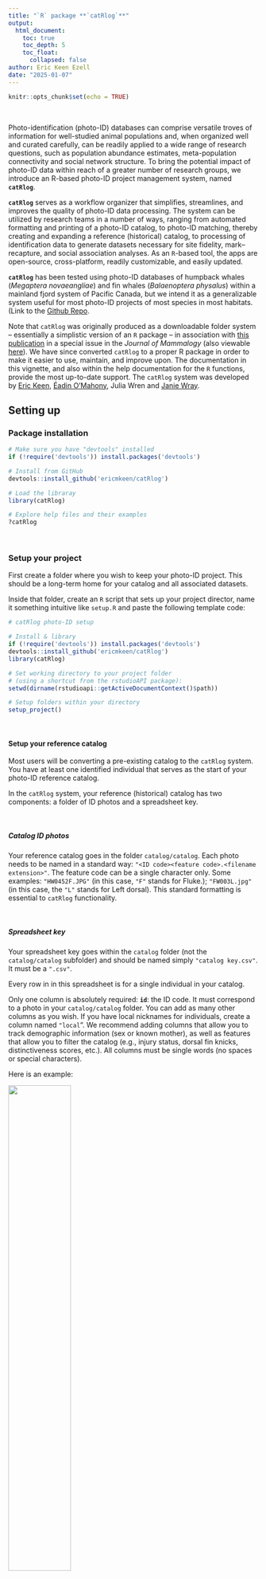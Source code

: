 ```yaml
---
title: "`R` package **`catRlog`**"
output:
  html_document:
    toc: true
    toc_depth: 5
    toc_float: 
      collapsed: false
author: Eric Keen Ezell
date: "2025-01-07"
---
```


```r
knitr::opts_chunk$set(echo = TRUE)
```

&nbsp;  

Photo-identification (photo-ID) databases can comprise versatile troves of information for well-studied animal populations and, when organized well and curated carefully, can be readily applied to a wide range of research questions, such as population abundance estimates, meta-population connectivity and social network structure. To bring the potential impact of photo-ID data within reach of a greater number of research groups, we introduce an R-based photo-ID project management system, named **`catRlog`**.  


**`catRlog`** serves as a workflow organizer that simplifies, streamlines, and improves the quality of photo-ID data processing. The system can be utilized by research teams in a number of ways, ranging from automated formatting and printing of a photo-ID catalog, to photo-ID matching, thereby creating and expanding a reference (historical) catalog, to processing of identification data to generate datasets necessary for site fidelity, mark–recapture, and social association analyses. As an `R`-based tool, the apps are open-source, cross-platform, readily customizable, and easily updated.  


**`catRlog`** has been tested using photo-ID databases of humpback whales (*Megaptera novaeangliae*) and fin whales (*Balaenoptera physalus*) within a mainland fjord system of Pacific Canada, but we intend it as a generalizable system useful for most photo-ID projects of most species in most habitats. (Link to the [Github Repo](https://github.com/ericmkeen/catRlog).  

Note that `catRlog` was originally produced as a downloadable folder system -- essentially a simplistic version of an `R` package -- in association with [this publication](https://link.springer.com/article/10.1007%2Fs42991-021-00158-7) in a special issue in the *Journal of Mammalogy* (also viewable [here](https://rdcu.be/csdPC)). We have since converted `catRlog` to a proper R package in order to make it easier to use, maintain, and improve upon. The documentation in this vignette, and also within the help documentation for the `R` functions, provide the most up-to-date support. The `catRlog` system was developed by [Eric Keen](https://new.sewanee.edu/our-faculty-staff/eric-ezell/), [Éadin O'Mahony](https://eadinomahony.wordpress.com/), Julia Wren and [Janie Wray](https://bcwhales.org/our-team/). 


## Setting up

### Package installation 

```r
# Make sure you have "devtools" installed
if (!require('devtools')) install.packages('devtools')

# Install from GitHub
devtools::install_github('ericmkeen/catRlog')

# Load the libraray
library(catRlog)

# Explore help files and their examples
?catRlog
```

&nbsp;  

### Setup your project

First create a folder where you wish to keep your photo-ID project. This should be a long-term home for your catalog and all associated datasets.  

Inside that folder, create an `R` script that sets up your project director, name it something intuitive like `setup.R` and paste the following template code:  

```r
# catRlog photo-ID setup

# Install & library
if (!require('devtools')) install.packages('devtools')
devtools::install_github('ericmkeen/catRlog')
library(catRlog)

# Set working directory to your project folder
# (using a shortcut from the rstudioAPI package):
setwd(dirname(rstudioapi::getActiveDocumentContext()$path))

# Setup folders within your directory
setup_project()

```

&nbsp;  

#### Setup your reference catalog

Most users will be converting a pre-existing catalog to the `catRlog` system. You have at least one identified individual that serves as the start of your photo-ID reference catalog. 

In the `catRlog` system, your reference (historical) catalog has two components: a folder of ID photos and a spreadsheet key. 

&nbsp;  

##### Catalog ID photos 

Your reference catalog goes in the folder `catalog/catalog`. Each photo needs to be named in a standard way: `"<ID code><feature code>.<filename extension>"`. The feature code can be a single character only. Some examples: `"HW0452F.JPG"` (in this case, `"F"` stands for Fluke.); `"FW003L.jpg"` (in this case, the `"L"` stands for Left dorsal). This standard formatting is essential to `catRlog` functionality.

&nbsp;  

##### Spreadsheet key

Your spreadsheet key goes within the `catalog` folder (not the `catalog/catalog` subfolder) and should be named simply `"catalog key.csv"`.  It must be a `".csv"`.  

Every row in in this spreadsheet is for a single individual in your catalog. 

Only one column is absolutely required: **`id`**: the ID code. It must correspond to a photo in your `catalog/catalog` folder.  You can add as many other columns as you wish. If you have local nicknames for individuals, create a column named `"local`". We recommend adding columns that allow you to track demographic information (sex or known mother), as well as features that allow you to filter the catalog (e.g., injury status, dorsal fin knicks, distinctiveness scores, etc.). All columns must be single words (no spaces or special characters).  

Here is an example:  

![](img/key_eg.png){width=50%} 

&nbsp;


**With these data in place, you should now be able** to open an interactive dashboard that allows you to peruse and filter your reference catalog:  

```r
catalog()
```


&nbsp;  
![](img/catalog_eg.png){width=90%}. 

&nbsp;  



##### Custom filtering options

The `catalog()` function accepts an input, `"filters"`, that allows you to add filter options to the Shiny app that is launched. You can provide up to three different column names from your `catalog key.csv` to use as filters. Supply them as a character vector, like this: 

```r
catalog(filters = c('injury', 'nick', 'hole'))
```

&nbsp;  

#### Bring in sightings

All records of photo-identifications should be provided as spreadsheets within the `events` folder. A convenient way to name these spreadsheets would be `"<year> <platform or photographer>.csv"`, but the spreadsheets can be named whatever you want.  

Note, however, that if there are photos associated with these events, the spreadsheet name must be exactly the same as the corresponding photo collection within the `photos` folder. For example, if I have an events spreadsheet named `"events/2016 Bangarang.csv"`, the photos associated with those events must be in a subfolder named `"photos/2016 Bangarang"`.  

In your events spreadsheet, each row represents a single identification of an individual from a single encounter. You are free to have multiple ID photos for an individual in any given encounter (e.g., a left dorsal photo and a right dorsal photo), but each photo you wish to match with must have its own row. 

The required columns are: 

- **`year`**: numeric in "YYYY" format.  

- **`month`**: numeric from 1-12.  

- **`day`**: numeric from 1-31.  

- **`group`**: a unique numeric identifier for each social group. Group identifiers only need to be unique for each day of effort.   


Semi-required columns are:  

- **`file`**: the image filename in the corresponding photos collection. Filetype extension is not required.  You need this column if you want to take advantage of matching and scoring features of the `catRlog` system, but it is not needed if you just wish to use the analytical functions in order to summarize your sighting histories. If the latter, the `id` column must be present.   

- **`id`**: the identification code for the individual. If the `file` is supplied, you can use the `catRlog` scoring and matching features to automatically fill in this `id` column. If `file` is not supplied, you will need to manually provide the `id` in order to use `catRlog`'s analytical features.  


Optional columns recognized by the `catRlog` system include...  

- **`lat`**: Latitude in decimal degrees, with southern hemisphere values negative.  

- **`lon`**: Longitude in decimal degrees, with western hemisphere values negative.  

...but you can have as many additional columns as you wish.  

Here's an example:  

![](img/events.png){width=90%}. 

&nbsp;  


#### Bring in photo collections 

If you want to match new photo collections to your reference catalog, add new individuals to your reference catalog, etc., you should add photo collections to your `catRlog` project. Each collection should go within its own subfolder in the `photos` folder. 

Backing up data is really important, as always. It may be best to consider this `catRlog` copy of your photos as the "working copy", with a backup saved on a separate hard drive or in the cloud. This would allow you to delete extraneous photos (e.g., scenic shots, non-ID shots, blurred shots, etc.) from the working copy within your `catRlog` folder. This saves space and reduces workloads downstream. This would also allow you to keep only the best ID photo of each feature for each individual in each encounter. This step is essential to reducing workload and avoiding confusion at the scoring and matching stages of the photo-ID project workflow. 

Once you have reduced your photo collection in these ways, this is a good time to rotate and crop ID photos so that the individual fills the frame and the aspect ratio is consistent for all photos in your system. For whales, for example, we use a 3:1 ratio. 

Remember: as noted above, your photo collections must be named the exact same as the corresponding events spreadsheet. Every photo collection needs an events spreadsheet. 

If you do not yet have a spreadsheet created, you can use the `catRlog` function `stage_events()` to jumpstart the creation of an events spreadsheet based on the files in a photo collection. See that function's documentation for details.  

&nbsp;  

With these events and photo collections in place, you are now ready to use the `catRlog` system to manage your photo-ID project. 

&nbsp;  

## Workflow

Managing a photo-ID project involves these basic steps:

- **Score photos** for distinctiveness and quality.  

- **Match photos to your reference catalog.** This is usually done by multiple analysts for redundancy and quality control. You must then reconcile match sessions across analysts and handle any discrepancies.  

- **Update the reference catalog** with any new individuals or better pictures of pre-existing individuals.   

- **Prepare a print-ready PDF of your reference catalog**

(Repeat the above steps until you are ready to do some analyses on your long-term dataset.)

- **Compile datasets to address specific analytical questions.**

&nbsp;  

#### Scoring photos

Use catRlog's scoring app to efficiently rate each photo in a collection according to standard metrics.  

```r
score_photos()
```

When you open the app, the first tab to appear ...

&nbsp;   

![](img/scoring_pg1.png){width=90%}. 

&nbsp;  


... asks that you enter analyst initials. Doing so unlocks a botton to select a ‘scoring session’ file where your work will be saved. You can ‘Start a new session’ by providing a ‘Session Description’ (tip: I usually use the name of the photo collection).

Select the photo collection you wish to score, then go to the ‘GO SCORE’ tab, where you will scrutinize each photo in the collected one at a time. 

&nbsp;   

![](img/scoring_pg2.png){width=90%}. 

&nbsp;  


Select quality scores for each field. Once all fields have been changed from NA, the option to click “Save & Next” will appear. This will save your scores to the scoring session's `.csv` file. Here is an example of what the scoring `.csv` output looks like: 

&nbsp;   

![](img/scoring_output.png){width=85%}. 

&nbsp;  


Note that, while it is logical to score photos at this stage in the workflow, it does not technically *need* to happen until you want to compile datasets to perform analyses (the final stage), at which point you are compiling datasets based upon quality scores and distinctiveness. So it is fine to carry out matching before or during the process of scoring images. In fact, scoring can even be done in the absence of reference catalog data in the `catalog` folder. 

&nbsp;  

#### Matching photos

When you run the `catRlog` function `match()`...  

```r
match()
```

a `Shiny` app will appear: 

&nbsp;   

![](img/matching_setup.png){width=90%}. 

&nbsp;  


The first tab asks that you enter analyst initials. Doing so unlocks the option to select a ‘matching session’ file where your work will be saved. You can ‘Start a new session’ by providing a ‘Session Description’ (tip: I usually just use the name of the photo collection I am working on).

Select the photo collection you wish to match, then go to the ‘GO MATCH’ tab. 

&nbsp;  

![](img/matching_match.png){width=90%}. 

&nbsp;  


The top image is from the photo collection. This is the photo-ID you are trying to find in the reference catalog. The bottom image is from the reference catalog. Information about this image is being pulled from `catalog/catalog key.csv`.

**Recommended workflow:**   
- For each photo to match, flip through the reference catalog to look for a match. You may filter the reference catalog according to features and marks (see the checkboxes halfway down the screen). These checkboxes correspond to columns in `catalog key.csv`.  

- If you know of an individual in the catalog that might be the match, you may search for it based on ID code and/or local name (you may need to scroll down to see this feature).  

- If the query is not easy to identify and several reference catalog IDs may qualify as a match, use the ‘Add to maybes’ button to track candidate matches. After going through the full catalog, you can then click the checkbox to ‘Filter to maybes’ (this will only appear after the button ‘Add to Maybes’ has been clicked once) and look more closely at the candidates you selected.  

- **Make a decision:** If you found a match and are 100% confident, click the **"100% Match"** button.  

- If you may have found a match but are not certain, click the **"Low-Confidence Match"** button. (*Note:* You may need to scroll down to see this option). If the photo is simply too poor to find a match with confidence, click the **"Photo too poor!"** button.  

- If the photo is of an individual that is definitely not in the reference catalog, click **"No match! New whale!"**.  

- Clicking any of these buttons will save your match decision and automatically take you to the next photo to be matched.  

- If you wish to review the match decisions you are saving, check out the ‘review’ tab.  

- Once you are done matching all the photos in this collection, simply close the app.


&nbsp;  

##### Reconciling match sessions

In most applications, multiple analysts will attempt matching a photo collection to the reference catalog. These redundant decisions must then be reconciled in order to arrive at a final decision for each photo-identification. This step will produce a single, finalized match record. Note that this step is necessary regardless of how many analysts have worked on a photo collection, even if only a single analyst was used.

Run this function ... 

```r
review_matches()
```

And a `Shiny` app will launch. On the Setup tab, select the match sessions that you want to reconcile. You can select several. Once you select these match sessions, the option to “Import Match Sessions” will appear. Click that button.  

After clicking, a new button will appear to "Parse matches" into sets of unanimous decisions and ‘discrepancies’ (i.e., inconsistent match decisions amongst analysts). Click it.

If there are NO discrepancies, a button will appear to ‘Consolidate & store reviewed matches’ (see screenshot to bottom-right). Click it.  

&nbsp;  

![](img/reconcile_without.png){width=90%}. 

&nbsp;  


This will produce a .csv file in catRlog/3 matches/reviewed matches with the filename “Reviewed Matches <YYYMMDD HHMMSS> .csv”. Once done, simply close the app.  

However, if there ARE discrepancies, you will be alerted as such:

&nbsp;  

![](img/reconcile_with.png){width=90%}. 

&nbsp;  


In this case, go to the “DISCREPANCY” tab:

&nbsp;   

![](img/reconcile_eg.png){width=90%}. 

&nbsp;  



This page is divided into four sections:  

- Top section displays the photo connected to the first disputed match.  

- Second section displays the potential matches within the reference catalog. (If the decision is that the photo is too poor to match or that this is a new individual, this space will be blank.). 

- Third section displays the match decisions in table format.  

- Bottom section is where you make your final decision about this match. If you decide that one of these matches is correct (‘Successful match’ option), you will be able to choose which reference catalog ID is the correct one.  

- Once you click an option other than “No decision”, the option will appear to ‘Save Final Decision’. 

- Do this for every discrepancy until there are no more outstanding. 

- You can then go back to the "Setup" tab and find that there is now an button option to ‘Consolidate & store reviewed matches’.

&nbsp;  

#### Update historical catalog

##### Register new IDs

Before the photos you have matched can be assigned a corresponding ID code, all of those ID codes must exist. However, the matching process is likely to uncover individuals who are not yet in the historical catalog. To register new IDs in the historical catalog, run the following:

```r
register_new_ids()
```

&nbsp;   

![](img/register_setup.png){width=90%}. 

&nbsp;  


Select the Reviewed Matches you want to look in for new individuals and click ‘Import Reviewed Matches’. If there are any new whales to register, go to the “REGISTRATION!” tab.  
&nbsp;   

![](img/register_register.png){width=90%}. 

&nbsp;  


The first new whale will be displayed. Above it is a small note indicating what the current final ID code is in your `"catalog key.csv"`.  

Select the feature displayed in this image, type in the new ID code you will assign this individual, and, if you wish, provide a local identifier / nickname in the ‘New Name’ input.  

Once you type in a new ID, the button to “Assign ID (and add to catalog, if needed).” (The parenthetical refers to the fact that you will likely have multiple photos of a single new arrival.) Click it.

When you do, this image will be copied to `catRlog/catalog` and renamed according to its new ID and the feature you selected. In addition, a new line for this new ID code will be written in `"catalog/catalog key.csv"`.  Note that, before changes are made, a backup version of the key will be save to the subfolder `catalog/old keys`.

This individual will then be added to the “New Arrivals” section at the bottom of the page. If you have subsequent images of this new whale, you will be able to use these images as a reference for typing in the correct ID code. 

Once you have registered all new whales, simply close the app.

Finally, open `"catalog key.csv"` and manually enter feature scores (0 or 1) to each category. This step is essential; the new whale will not show up in matching / digital flipbook apps until these details are added.  

&nbsp;  

##### Update IDs already in catalog

After processing a new photo collection, it is possible that you will have photos of individuals that (1) are higher quality than the ID photo in the historical catalog, (2)  contain more recent marks that are not depicted in the historical catalog, and/or (3) depict a feature that is not yet documented within the historical catalog.  

To replace photos or add photos of new features to the historical catalog, run this function: 

```r
update_catalog()
```

A `Shiny` app will launch:  

&nbsp;   

![](img/update_catalog.png){width=90%}. 

&nbsp;  


The top image will show an individual in the reference catalog. The bottom images will be all instances of this individual found among the photo collections currently present 
within the catRlog system.

Note: the reference catalog will be filtered only to those individuals that have been seen in the photo collections.

Step through the sightings of this individual. If there is a better photo of the feature depicted in the reference catalog, click on “Replace catalog image!”. This will replace the current image in `catalog/catalog` (which will be sent to `catalog/replaced`, in case you make a mistake) with the new photo. 

If there is a photo with a feature not yet documented in the historical catalog, click "Add new feature". This will copy the new photo to `catalog/catalog` with the filename “<ID>X.<filetype>”. Example: “fw0043X.JPG”. Navigate to this folder in Finder and manually replace “X” with the correct feature code of your choice.  

Once you have done this for all individuals in the reference catalog, close the app.

Note that, if you ever have to manually correct the reference catalog in any way (e.g., finding an accidental duplicate within the catalog), keep notes on any changes within your own text file. 

&nbsp;  

##### Update event spreadsheets

Once all matches have an ID code, including new arrivals, you can update event tables to include these match results. Run this function to launch a `Shiny` app:  

```r
update_events()
```

&nbsp;   

![](img/assign.png){width=90%}. 

&nbsp;  


- To assign match results to event spreadsheets, first select the Reviewed Matches you want to use. 
- Then select the event spreadsheet you want to update with the IDs in that match file.  
- Click “Assign matches to these event files”

This action will cause the following to occur:

- A backup version of the selected event file will be saved in `events/backups`.  

- In the original version of the event file, a column will be added and named `"id"`.  If a column named ‘id’ already exists, that column will be renamed ‘id.old’ so that it is not overwritten.  

- The match decision will be placed in this column according to the image filename listed in column ‘file’. Any match decision of “Photo too Poor” will appear as NA. Any event row whose image filename is not included in the match file will have ’NA’ placed in its ‘id’ column.  

- Close the app.

&nbsp;  

#### Prepare print-ready catalog


To ‘publish’ your historical catalog as a print-ready PDF, such as something like this...

&nbsp;   

![](img/print_eg.png){width=95%}. 

&nbsp;  


...run the `print_catalog()` function. 

```r
print_catalog()
```

This function takes a single input, `settings`, which is a list that determines how exactly your catalog is compiled. 

*Under construction!*. 

These settings will determine how the PDF is created. The default settings are staged for a two-feature catalog in which the abbreviations are L (i.e., left dorsal)s and R (i.e., right dorsals). However, this can be changed by opting out of the default settings. 
The most important setting is “Features to Include”. You can specify one or two features and provide any feature code you wish – it just has to correspond to the feature code used in the image filenames within catRlog / 4 catalog / catalog.  See further details within the detail column of settings.txt.

**Tip:** if your catalog is large, I suggest building first with only a few IDs, e.g., 9, 
to make sure that PDF production works at the basic level. 

Compiling your PDF may take several minutes. You can track progress under the “R Markdown” console tab in R Studio. The PDF will be saved to `print/ID pages/`.  

Inside the `print` folder, there is also a folder staged for you to place front matter material (e.g., introduction, cover pages, acknowledgements, etc.). You can produce these in separate software, save them as a PDF, then use a PDF editor (e.g., [smallpdf.com](smallpdf.com) to merge the front matter together with the ID pages file of your choice.  

&nbsp;  


#### Compile datasets for analysis

When it is time to use your photo-identification database to address a research question, compile your data into the datasets you need using the following function...

```r
analysis_dashbaord()
```

... which launches this `Shiny` app:  

&nbsp;  

![](img/analysis.png){width=80%} 

&nbsp;  


- In this app, first select the datasets you wish to compile. (See examples of these data products in the next section.) Note that all of these datasets hinge upon the event spreadsheets in the `events` folder. If anything in those `events` spreadsheets are erroneous or incomplete, the datasets produced here will be also.   

- If you wish to control which events are included based on the quality of photographs, the distinctiveness of individuals, the reproductive status of individuals, or a minimum sighting threshold, specify those settings.   

- Note: Several of these settings require photo quality scores. The `score_photos()` function will summarize these scores as follows: the feature distinctiveness score will appear in a column named ‘distinct’. The image quality scores will be summarized into a single number (3 = one or more categories was a 3; 12 = all scores were either 1 or 2; 2 = all scores were 2; 1 = all scores were 1.). 

- Next, specify settings regarding the kind of association weights to calculate (if applicable), and the file type of the data output.   

- Click “Begin!” and track progress on the R Studio console.  

- Once the process is complete, you will be able to review the datasets under the ‘review’ tab, or within the `analysis/datasets` folder.  

Next we review the datasets produced by this app:  

###### **`"events.csv"`**

A compilation of all events spreadsheets (each row is a photo-identification event; i.e., there can be multiple rows for a single group encounter)

&nbsp;   

![](img/events.png){width=90%}. 

&nbsp;  


New columns: 
- `groupid` = unique identifier for each group (YYYYMMDDGG);   

- `doy` = the calendar day of year;   

- `yfrac` = the date as a fraction of year;    

- `path` = path to photo collection;   

- `distinct` and `score` (see notes above).  

- (`lat` and `lon` are included even if they did not exist in the original event tables. Missing values are assigned NA). 

###### **`"ILV.csv"`**

A summary of the encounter history for each individual (ILV = Individual-Level Variables; each row is a unique ID)

&nbsp;   

![](img/ILV.png){width=90%}. 

&nbsp;  

- Columns `id`, `local`, `mother`, and `calf` are copied from `catatlog key.csv`.   

- `n` = number of encounters  

- `ny` = number of years encountered.  

- `doy.min` and `doy.max` are the first and last days of year, respectively, that this individual has been encountered.  

- `years`, `doys`, and `groups` are blank-space-separated lists of the years, days of year, and groups in which this individual has been encountered. These lists make it efficient and easy to compile dyadic associations and other data.


###### **`"groups.csv"`**

A summary of each group encounter (each row is a unique encounter)

&nbsp;  

![](img/groups.png){width=90%}. 

&nbsp;  


New columns:   

- `groupid` = unique identifier for each group (YYYYMMDDGG) – unique to the entire event table.  

- `py` = Platform year descriptor.  

- `platform` = Platform.  

- `year`, `month`, `day`. 

- `doy` = the calendar day of year;   

- `yfrac` = the date as a fraction of year;    

- `time` 

- `group` = group identifier from day of field effort. 

- `size` = minimum group size (according to number of photo-identifications in encounter). 

- (`lat` and `lon` are included even if they did not exist in the original event tables. Missing values are assigned NA).  

- `id` = blank-space-separated list of the individuals identified within this group.  


###### **`"capture-histories.csv"`**

Capture history summary of each individual, formatted for use in Rmark.

&nbsp;  

![](img/capture_histories.png){width=90%}. 

&nbsp;  


New column: 

- `ch` = A digit for each sampling period (in the default case, years; this can be modified within the R code). 0= not observed; 1= observed.  


###### **`"dyads.csv"`**

Metrics for all possible dyadic associations. This spreadsheet can be extremely long if your catalog is large.

&nbsp;  

![](img/dyads.png){width=90%}. 

&nbsp;  


- `yrA`, `yrB` = Number of years individuals A and B have been seen. 

- `yrX` = Number of years A and B have been encountered together in the same groups.  

- `nA`, `nB` = Number of encounters of A and B. 

- `X` = Number of encounters in which A and B have been found together. yA = Number of encounters with A in which B was absent.  

- `yB` = Number of encounters with B in which A was absent.  

- `yabx` = nA + nB – X. 

- `ynull` = Number of encounters that included neither A nor B.   

- `hwi` = Half-weight index of association.  

- `sri` = Simple-ratio index of association. 

###### **`"association-matrix.csv"`**

An N x N matrix in which the columns list out the individuals, the rows list out the same individuals in the same order, and the data in cells provide the association weights. In this example, the diagonal values (representing self-association weights) have not been corrected to 0.

&nbsp;  

![](img/association_matrix.png){width=90%}. 

&nbsp;  



## Troubleshooting & updating

If you discover any issues or ways to improve the package (we are sure there are many), please create a [Github Issue](https://github.com/ericmkeen/catRlog/issues).

&nbsp;   

![](img/fin.png){width=60%}
&nbsp;  
(*fin*)
